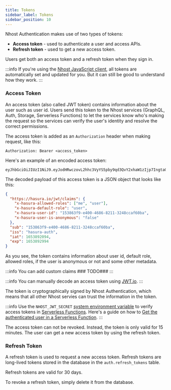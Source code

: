 ```yaml
---
title: Tokens
sidebar_label: Tokens
sidebar_position: 10
---
```


Nhost Authentication makes use of two types of tokens:

- **Access token** - used to authenticate a user and access APIs.
- **Refresh token** - used to get a new access token.

Users get both an access token and a refresh token when they sign in.

:::info
If you're using the [Nhost JavaScript client](/reference/javascript), all tokens are automatically set and updated for you. But it can still be good to understand how they work.
:::

### Access Token

An access token (also called JWT token) contains information about the user such as user id. Users send this token to the Nhost services (GraphQL, Auth, Storage, Serverless Functions) to let the services know who's making the request so the services can verify the user's identity and resolve the correct permissions.

The access token is added as an `Authorization` header when making request, like this:

```http title="Header"
Authorization: Bearer <access_token>
```

Here's an example of an encoded access token:

```
eyJhbGciOiJIUzI1NiJ9.eyJodHRwczovL2hhc3VyYS5pby9qd3QvY2xhaW1zIjp7IngtaGFzdXJhLWFsbG93ZWQtcm9sZXMiOlsibWUiLCJ1c2VyIl0sIngtaGFzdXJhLWRlZmF1bHQtcm9sZSI6InVzZXIiLCJ4LWhhc3VyYS11c2VyLWlkIjoiMTUzODYzZjktZTQwMC00Njg2LTgyMTEtMzI0OGNjYWY2MGJhIiwieC1oYXN1cmEtdXNlci1pcy1hbm9ueW1vdXMiOiJmYWxzZSJ9LCJzdWIiOiIxNTM4NjNmOS1lNDAwLTQ2ODYtODIxMS0zMjQ4Y2NhZjYwYmEiLCJpc3MiOiJoYXN1cmEtYXV0aCIsImlhdCI6MTY1Mzg5MjA5NCwiZXhwIjoxNjUzODkyOTk0fQ.9nVL2Lj8KWBW3WrjJr4tPNH3_29qJKKKSDRNYebhiHI
```

The decoded payload of this access token is a JSON object that looks like this:

```json
{
  "https://hasura.io/jwt/claims": {
    "x-hasura-allowed-roles": ["me", "user"],
    "x-hasura-default-role": "user",
    "x-hasura-user-id": "153863f9-e400-4686-8211-3248ccaf60ba",
    "x-hasura-user-is-anonymous": "false"
  },
  "sub": "153863f9-e400-4686-8211-3248ccaf60ba",
  "iss": "hasura-auth",
  "iat": 1653892094,
  "exp": 1653892994
}
```

As you see, the token contains information about user id, default role, allowed roles, if the user is anonymous or not and some other metadata.

:::info
You can add custom claims ### TODO###
:::

:::info
You can manually decode an access token using [JWT.io](https://jwt.io/).
:::

The token is cryptographically signed by Nhost Authentication, which means that all other Nhost servies can trust the information in the token.

:::info
Use the `NHOST_JWT_SECRET` [system environment variable](/platform/environment-variables#system-environment-variables) to verify access tokens in [Serverless Functions](/platform/serverless-functions). Here's a guide on how to [Get the authenticated user in a Serverless Function](https://github.com/nhost/nhost/discussions/278).
:::

The access token can not be revoked. Instead, the token is only valid for 15 minutes. The user can get a new access token by using the refresh token.

### Refresh Token

A refresh token is used to request a new access token. Refresh tokens are long-lived tokens stored in the database in the `auth.refresh_tokens` table.

Refresh tokens are valid for 30 days.

To revoke a refresh token, simply delete it from the database.
